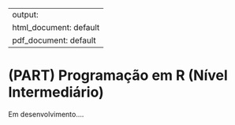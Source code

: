 
---
output:
  html_document: default
  pdf_document: default
---
# (PART) Programação em R (Nível Intermediário) {-}





Em desenvolvimento....

<!--
# Introdução ao R

## Como o R trabalha

## Comandos no R e Ambiente Global

### Console e *Prompt* de comando

### Comandos elementares

### Execução de comandos

### Chamada e correção de comandos anteriores

### Ambiente Global (área de trabalho ou *Workspace*)

## Arquivos `.RData` e `.Rhistory`

## Criando e salvando um *script*

# Objetos

## Atributos

### Atributos intrínsecos

## Coersão

## Tipo de objetos

### Vetores

#### Vetores escalares

#### Vetores longos

#### Manipulando vetores

### Matrizes bidimensionais

### Matrizes multidimensionais

### Listas

### Quadro de dados

### Funções

#### Estruturas de controle

#### Como criar funções

#### Escopo léxico

# Importando dados

## Preparação dos dados

## Importando dados

-->
